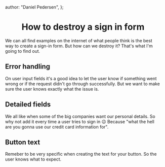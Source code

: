 
  author: "Daniel Pedersen",
};

<h1 align="center">How to destroy a sign in form</h1>

We can all find examples on the internet of what people think is the best way to create a sign-in form. But how can we destroy it? That's what I'm going to find out.

## Error handling

On user input fields it's a good idea to let the user know if something went wrong or if the request didn't go through successfully. But we want to make sure the user knows exactly what the issue is.

<SignInForm />

## Detailed fields

We all like when some of the big companies want our personal details. So why not add it every time a user tries to sign in 😉 Because "what the hell are you gonna use our credit card information for".


<SignInForm step="2" />


## Button text

Remeber to be very specific when creating the text for your button. So the user knows what to expect.

<SignInForm step="3" />